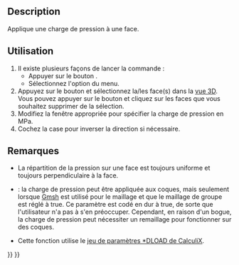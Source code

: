 <languages/>

{{Docnav/fr
|[[FEM_ConstraintForce/fr|Charge d'effort]]
|[[FEM_ConstraintCentrif/fr|Charge centrifuge]]
|[[FEM_Workbench/fr|Atelier FEM]]
|IconL=FEM_ConstraintForce.svg
|IconR=FEM_ConstraintCentrif.svg
|IconC=Workbench_FEM.svg
}}

{{GuiCommandContainer
|
{{GuiCommand/fr
|Name=FEM ConstraintPressure
|Name/fr=FEM Charge de pression
|MenuLocation=Modèle → Conditions limites et charges mécaniques → Charge de pression
|Workbenches=[[FEM_Workbench/fr|FEM]]
|SeeAlso=[[FEM_ConstraintForce/fr|FEM Charge d'effort]]
}}
{{GuiCommandFemInfo/fr
|Solvers=CalculiX, Elmer
}}
}}

==Description==

Applique une charge de pression à une face.

<span id="Usage"></span>
==Utilisation==

# Il existe plusieurs façons de lancer la commande :
#* Appuyer sur le bouton {{Button|[[Image:FEM_ConstraintPressure.svg|16px]] [[FEM_ConstraintPressure/fr|Charge de pression]]}}.
#* Sélectionnez l'option {{MenuCommand|Modèle → Conditions limites et charges mécaniques → [[Image:FEM_ConstraintPressure.svg|16px]] Charge de pression}} du menu.
# Appuyez sur le bouton {{Button|Ajouter}} et sélectionnez la/les face(s) dans la [[3D_view/fr|vue 3D]]. Vous pouvez appuyer sur le bouton {{Button|Supprimer}} et cliquez sur les faces que vous souhaitez supprimer de la sélection.
# Modifiez la fenêtre appropriée pour spécifier la charge de pression en MPa.
# Cochez la case pour inverser la direction si nécessaire.

<span id="Notes"></span>
==Remarques==

* La répartition de la pression sur une face est toujours uniforme et toujours perpendiculaire à la face.

* {{VersionMinus/fr|0.21}} : la charge de pression peut être appliquée aux coques, mais seulement lorsque [[FEM_MeshGmshFromShape/fr|Gmsh]] est utilisé pour le maillage et que le maillage de groupe est réglé à true. Ce paramètre est codé en dur à true, de sorte que l'utilisateur n'a pas à s'en préoccuper. Cependant, en raison d'un bogue, la charge de pression peut nécessiter un remaillage pour fonctionner sur des coques.
* Cette fonction utilise le [https://web.mit.edu/calculix_v2.7/CalculiX/ccx_2.7/doc/ccx/node190.html jeu de paramètres *DLOAD de CalculiX].


{{Docnav/fr
|[[FEM_ConstraintForce/fr|Charge d'effort]]
|[[FEM_ConstraintCentrif/fr|Charge centrifuge]]
|[[FEM_Workbench/fr|Atelier FEM]]
|IconL=FEM_ConstraintForce.svg
|IconR=FEM_ConstraintCentrif.svg
|IconC=Workbench_FEM.svg
}}

{{FEM Tools navi{{#translation:}}}}
{{Userdocnavi{{#translation:}}}}